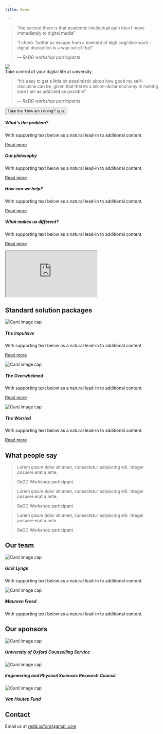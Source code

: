 ```yaml
---
title: Home

---
```


::: {.row .front-page-top}
::: {.col-sm-4}
> "the second there is that academic intellectual pain then I move immediately to digital media"
>
> "I check Twitter as escape from a moment of high cognitive work - digital distraction is a way out of that"
>
> <cite>--- ReDD workshop participants</cite>

:::

::: {.col-sm-4}
<div class="container">
<img src="/images/digi-distraction.jpg" class="img-fluid featured-work-graphic"/>
<div class="centered">Take control of your digital life at university</div>
</div>

:::

::: {.col-sm-4}
> "It’s easy to get a little bit pessimistic about how good my self-discipline can be, given that there’s a billion-dollar economy in making sure I am as addicted as possible"
>
> <cite>--- ReDD workshop participants</cite>
:::

<!-- end row -->
:::

::: {.row .callout}
::: {.col-sm-12 .text-center}
<button type="button" class="btn btn-primary">Take the 'How am I doing?' quiz</button>
:::
:::


<!-- ####### create information cards ######### -->
::: {.row}
::: {.col-sm-4}
::: {.card}
::: {.card-body}
<h5 class="card-title">What's the problem?</h5>
<p class="card-text">With supporting text below as a natural lead-in to additional content.</p>
<a href="#" class="btn btn-primary">Read more</a>
:::
:::

::: {.card}
::: {.card-body}
<h5 class="card-title">Our philosophy</h5>
<p class="card-text">With supporting text below as a natural lead-in to additional content.</p>
<a href="#" class="btn btn-primary">Read more</a>
:::
:::

<!-- end col -->
:::

::: {.col-sm-4}
::: {.card}
::: {.card-body}
<h5 class="card-title">How can we help?</h5>
<p class="card-text">With supporting text below as a natural lead-in to additional content.</p>
<a href="#" class="btn btn-primary">Read more</a>
:::
:::

::: {.card}
::: {.card-body}
<h5 class="card-title">What makes us different?</h5>
<p class="card-text">With supporting text below as a natural lead-in to additional content.</p>
<a href="#" class="btn btn-primary">Read more</a>
:::
:::
<!-- end col -->
:::

::: {.col-sm-4}
::: {.embed-responsive .embed-responsive-16by9}
<iframe class='embed-responsive-item featured-work-graphic' src='https://www.youtube.com/embed/GCOnzStHQcM' allowfullscreen></iframe>
:::
<!-- end col -->
:::

<!-- end row -->  
:::



<!-- ####### create solution package cards ######### -->
::: {.row}
::: {.col-sm-12}
# Standard solution packages
:::

::: {.col-sm-4}
::: {.card}
<img class="card-img-top" src="https://ulriklyngs.com/images/headshot_small.jpg" alt="Card image cap">

::: {.card-body}
<h5 class="card-title">The Impulsive</h5>
<p class="card-text">With supporting text below as a natural lead-in to additional content.</p>
<a href="#" class="btn btn-primary">Read more</a>
:::
:::
:::

::: {.col-sm-4}
::: {.card}
<img class="card-img-top" src="https://ulriklyngs.com/images/headshot_small.jpg" alt="Card image cap">

::: {.card-body}
<h5 class="card-title">The Overwhelmed</h5>
<p class="card-text">With supporting text below as a natural lead-in to additional content.</p>
<a href="#" class="btn btn-primary">Read more</a>
:::
:::
:::

::: {.col-sm-4}
::: {.card}
<img class="card-img-top" src="https://ulriklyngs.com/images/headshot_small.jpg" alt="Card image cap">

::: {.card-body}
<h5 class="card-title">The Worried</h5>
<p class="card-text">With supporting text below as a natural lead-in to additional content.</p>
<a href="#" class="btn btn-primary">Read more</a>
:::
:::
<!-- end col -->
:::


<!-- end row -->  
:::


<!-- ####### create 'what people say' section ######### -->
::: {.row}
::: {.col-sm-12}
# What people say
:::

::: {.col-sm-4}
<blockquote class="blockquote">
<p class="mb-0">Lorem ipsum dolor sit amet, consectetur adipiscing elit. Integer posuere erat a ante.</p>
<footer class="blockquote-footer">ReDD Workshop participant</footer>
</blockquote>
:::

::: {.col-sm-4}
<blockquote class="blockquote">
<p class="mb-0">Lorem ipsum dolor sit amet, consectetur adipiscing elit. Integer posuere erat a ante.</p>
<footer class="blockquote-footer">ReDD Workshop participant</footer>
</blockquote>
:::

::: {.col-sm-4}
<blockquote class="blockquote">
<p class="mb-0">Lorem ipsum dolor sit amet, consectetur adipiscing elit. Integer posuere erat a ante.</p>
<footer class="blockquote-footer">ReDD Workshop participant</footer>
</blockquote>
:::

:::


<!-- ####### create 'our team' section ######### -->
::: {.row}
::: {.col-sm-12}
# Our team
:::

::: {.col-sm-2}
:::

::: {.col-sm-4}
::: {.card}
<img class="card-img-top" src="https://ulriklyngs.com/images/headshot_small.jpg" alt="Card image cap">

::: {.card-body}
<h5 class="card-title">Ulrik Lyngs</h5>
<p class="card-text">With supporting text below as a natural lead-in to additional content.</p>
:::
:::
:::

::: {.col-sm-4}
::: {.card}
<img class="card-img-top" src="/images/maureen.jpg" alt="Card image cap">

::: {.card-body}
<h5 class="card-title">Maureen Freed</h5>
<p class="card-text">With supporting text below as a natural lead-in to additional content.</p>
:::
:::
:::

::: {.col-sm-2}
:::

<!-- close row -->
:::




<!-- ####### create 'sponsors' section ######### -->
::: {.row}
::: {.col-sm-12}
# Our sponsors
:::

::: {.col-sm-4}
::: {.card}
<img class="card-img-top" src="/images/oxford-logo.png" alt="Card image cap">

::: {.card-body}
<h5 class="card-title">University of Oxford Counselling Service</h5>
:::

:::
:::

::: {.col-sm-4}
::: {.card}
<img class="card-img-top" src="/images/epsrc-logo.png" alt="Card image cap">

::: {.card-body}
<h5 class="card-title">Engineering and Physical Sciences Research Council</h5>
:::
:::
:::

::: {.col-sm-4}
::: {.card}
<img class="card-img-top" src="/images/oxford-logo.png" alt="Card image cap">

::: {.card-body}
<h5 class="card-title">Van Houten Fund</h5>
:::

:::
:::


<!-- close row -->
:::

::: {.row}
::: {.col-sm-12}
# Contact
:::

::: {.col-sm-12}
Email us at <a href="mailto:redd.oxford@gmail.com">redd.oxford\@gmail.com</a> 
:::

<!-- close row -->
:::